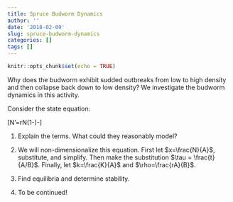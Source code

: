 ```yaml
---
title: Spruce Budworm Dynamics
author: ''
date: '2018-02-09'
slug: spruce-budworm-dynamics
categories: []
tags: []
---
```


```r
knitr::opts_chunk$set(echo = TRUE)
```

Why does the budworm exhibit sudded outbreaks from low to high density and then collapse back down to low density? We investigate the budworm dynamics in this activity.

Consider the state equation:

\[N'=rN\left(1-\frac{N}{K}\right)-\frac{BN^2}{A^2+N^2}\]

1.  Explain the terms. What could they reasonably model?

1.  We will non-dimensionalize this equation. First let $x=\frac{N}{A}$, substitute, and simplify. Then make the substitution $\tau = \frac{t}{A/B}$. Finally, let $k=\frac{K}{A}$ and $\rho=\frac{rA}{B}$.

1.  Find equilibria and determine stability.

1.  To be continued!